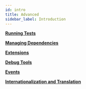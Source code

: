 ```yaml
---
id: intro
title: Advanced
sidebar_label: Introduction
---
```



<CardGrid>

[**Running Tests**](advanced/running-tests.md)

[**Managing Dependencies**](advanced/managing-dependencies.md)

[**Extensions**](advanced/extensions.md)

[**Debug Tools**](advanced/debug-tools.md)

[**Events**](advanced/events.md)

[**Internationalization and Translation**](advanced/internationalization.md)

</CardGrid>
